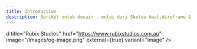 ```yaml
---
title: Introduction
description: Berikut untuk desain , mulai dari Sketsa Awal,Wireframe & Prototype.
---
```



<CardGrid>d
    title="Rubix Studios"
    href="https://www.rubixstudios.com.au"
    image="/images/og-image.png"
    external={true}
    variant="image"
  />
</CardGrid>